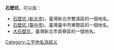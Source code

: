 '''石壁坑'''，可以指：
*[[石壁坑_(新北市)|石壁坑 (新北市)]]，臺灣新北市雙溪區的一個地名。
*[[石壁坑_(臺中市)|石壁坑 (臺中市)]]，臺灣臺中市東勢區的一個地名。
*[[大石壁坑|大石壁坑]]，臺灣新北市貢寮區的一個地名。
{{disamb}}
[[Category:三字地名消歧义|Category:三字地名消歧义]]